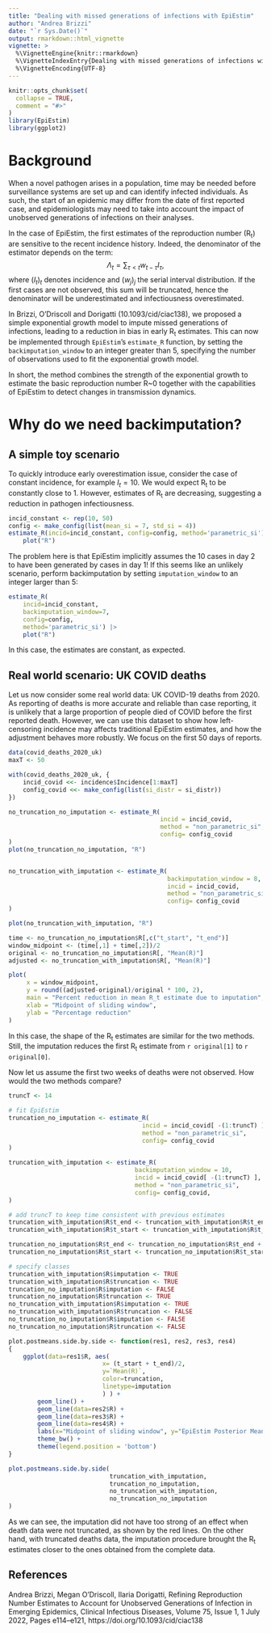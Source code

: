 ```yaml
---
title: "Dealing with missed generations of infections with EpiEstim"
author: "Andrea Brizzi"
date: "`r Sys.Date()`"
output: rmarkdown::html_vignette
vignette: >
  %\VignetteEngine{knitr::rmarkdown}
  %\VignetteIndexEntry{Dealing with missed generations of infections with EpiEstim}
  %\VignetteEncoding{UTF-8}
---
```



```r
knitr::opts_chunk$set(
  collapse = TRUE,
  comment = "#>"
)
library(EpiEstim) 
library(ggplot2)
```


# Background

When a novel pathogen arises in a population, time may be needed before surveillance systems are set up and can identify infected individuals.
As such, the start of an epidemic may differ from the date of first reported case, and epidemiologists may need to take into account the impact of unobserved generations of infections on their analyses.

In the case of EpiEstim, the first estimates of the reproduction number (R~t~) are sensitive to the recent incidence history. 
Indeed, the denominator of the estimator depends on the term:
$$
\Lambda_t = \sum_{\tau < t} w_{t-\tau} I_\tau,
$$
where $(I_t)_{t}$ denotes incidence and $(w_j)_{j}$ the serial interval distribution. If the first cases are not observed, this sum will be truncated, hence the denominator will be underestimated and infectiousness overestimated. 

In Brizzi, O'Driscoll and Dorigatti (10.1093/cid/ciac138), we proposed a simple exponential growth model to impute missed generations of infections, leading to a reduction in bias in early R~t~ estimates.
This can now be implemented through `EpiEstim`'s `estimate_R` function, by setting the `backimputation_window` to an integer greater than 5, specifying the number of observations used to fit the exponential growth model.

In short, the method combines the strength of the exponential growth to estimate the basic reproduction number R~0 together with the capabilities of EpiEstim to detect changes in transmission dynamics.


# Why do we need backimputation?


## A simple toy scenario

To quickly introduce early overestimation issue, consider the case of constant incidence, for example $I_t = 10$. We would expect R~t~ to be constantly close to 1. However, estimates of R~t~ are decreasing, suggesting a reduction in pathogen infectiousness.

```r
incid_constant <- rep(10, 50)
config <- make_config(list(mean_si = 7, std_si = 4))
estimate_R(incid=incid_constant, config=config, method='parametric_si') |> 
    plot("R")
```

The problem here is that EpiEstim implicitly assumes the 10 cases in day 2 to have been generated by cases in day 1! 
If this seems like an unlikely scenario, perform backimputation by setting `imputation_window` to an integer larger than 5:

```r
estimate_R(
    incid=incid_constant,
    backimputation_window=7,
    config=config,
    method='parametric_si') |> 
    plot("R")
```

In this case, the estimates are constant, as expected. 

## Real world scenario: UK COVID deaths

Let us now consider some real world data: UK COVID-19 deaths from 2020.
As reporting of deaths is more accurate and reliable than case reporting, it is unlikely that a large proportion of people died of COVID before the first reported death. 
However, we can use this dataset to show how left-censoring incidence may affects traditional EpiEstim estimates, and how the adjustment behaves more robustly.
We focus on the first 50 days of reports.

```r
data(covid_deaths_2020_uk)
maxT <- 50

with(covid_deaths_2020_uk, {
    incid_covid <<- incidence$Incidence[1:maxT]
    config_covid <<- make_config(list(si_distr = si_distr))
})

no_truncation_no_imputation <- estimate_R(
                                          incid = incid_covid,
                                          method = "non_parametric_si",
                                          config= config_covid
)
plot(no_truncation_no_imputation, "R")


no_truncation_with_imputation <- estimate_R(
                                            backimputation_window = 8,
                                            incid = incid_covid,
                                            method = "non_parametric_si",
                                            config= config_covid
)

plot(no_truncation_with_imputation, "R")

time <- no_truncation_no_imputation$R[,c("t_start", "t_end")]
window_midpoint <- (time[,1] + time[,2])/2
original <- no_truncation_no_imputation$R[, "Mean(R)"]
adjusted <- no_truncation_with_imputation$R[, "Mean(R)"]

plot(
     x = window_midpoint, 
     y = round((adjusted-original)/original * 100, 2),
     main = "Percent reduction in mean R_t estimate due to imputation",
     xlab = "Midpoint of sliding window",
     ylab = "Percentage reduction"
)
```

In this case, the shape of the R~t~ estimates are similar for the two methods. 
Still, the imputation reduces the first R~t~ estimate from `r original[1]` to `r original[0]`.

Now let us assume the first two weeks of deaths were not observed. How would the two methods compare?

```r

truncT <- 14

# fit EpiEstim
truncation_no_imputation <- estimate_R(
                                     incid = incid_covid[ -(1:truncT) ], 
                                     method = "non_parametric_si",
                                     config= config_covid
)

truncation_with_imputation <- estimate_R(
                                   backimputation_window = 10,
                                   incid = incid_covid[ -(1:truncT) ],
                                   method = "non_parametric_si",
                                   config= config_covid,
)

# add truncT to keep time consistent with previous estimates
truncation_with_imputation$R$t_end <- truncation_with_imputation$R$t_end + truncT 
truncation_with_imputation$R$t_start <- truncation_with_imputation$R$t_start + truncT 

truncation_no_imputation$R$t_end <- truncation_no_imputation$R$t_end + truncT 
truncation_no_imputation$R$t_start <- truncation_no_imputation$R$t_start + truncT 

# specify classes
truncation_with_imputation$R$imputation <- TRUE
truncation_with_imputation$R$truncation <- TRUE
truncation_no_imputation$R$imputation <- FALSE
truncation_no_imputation$R$truncation <- TRUE
no_truncation_with_imputation$R$imputation <- TRUE
no_truncation_with_imputation$R$truncation <- FALSE
no_truncation_no_imputation$R$imputation <- FALSE
no_truncation_no_imputation$R$truncation <- FALSE

plot.postmeans.side.by.side <- function(res1, res2, res3, res4)
{
    ggplot(data=res1$R, aes( 
                          x= (t_start + t_end)/2,
                          y=`Mean(R)`,
                          color=truncation,
                          linetype=imputation
                          ) ) + 
        geom_line() +
        geom_line(data=res2$R) +
        geom_line(data=res3$R) +
        geom_line(data=res4$R) +
        labs(x="Midpoint of sliding window", y="EpiEstim Posterior Mean") +
        theme_bw() +
        theme(legend.position = 'bottom')
}

plot.postmeans.side.by.side(
                            truncation_with_imputation,
                            truncation_no_imputation,
                            no_truncation_with_imputation,
                            no_truncation_no_imputation
)

```

As we can see, the imputation did not have too strong of an effect when death data were not truncated, as shown by the red lines. 
On the other hand, with truncated deaths data, the imputation procedure brought the R~t~ estimates closer to the ones obtained from the complete data.




## References

Andrea Brizzi, Megan O’Driscoll, Ilaria Dorigatti, Refining Reproduction Number Estimates to Account for Unobserved Generations of Infection in Emerging Epidemics, Clinical Infectious Diseases, Volume 75, Issue 1, 1 July 2022, Pages e114–e121, https://doi.org/10.1093/cid/ciac138
